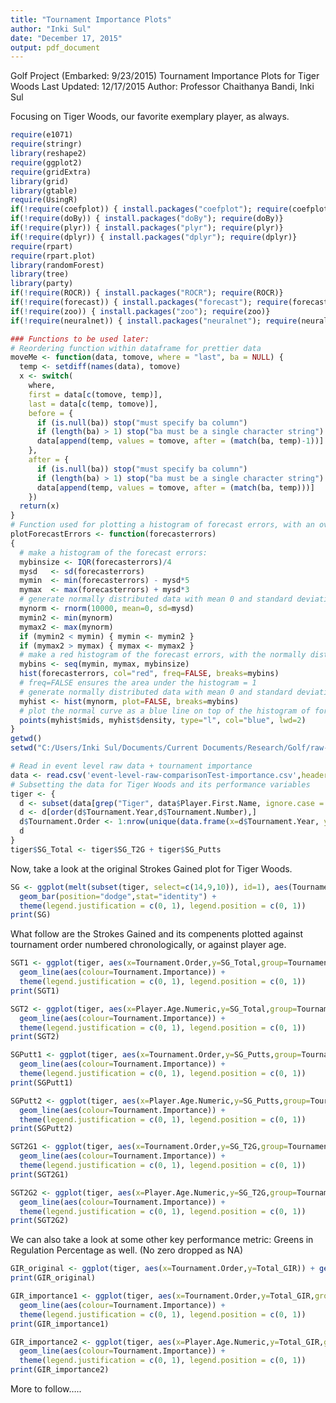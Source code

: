 ---
title: "Tournament Importance Plots"
author: "Inki Sul"
date: "December 17, 2015"
output: pdf_document
---

Golf Project (Embarked: 9/23/2015)
Tournament Importance Plots for Tiger Woods
Last Updated: 12/17/2015
Author:  Professor Chaithanya Bandi, Inki Sul

Focusing on Tiger Woods, our favorite exemplary player, as always.

```{r}
require(e1071)
require(stringr)
library(reshape2)
require(ggplot2)
require(gridExtra)
library(grid)
library(gtable)
require(UsingR)
if(!require(coefplot)) { install.packages("coefplot"); require(coefplot)}
if(!require(doBy)) { install.packages("doBy"); require(doBy)}
if(!require(plyr)) { install.packages("plyr"); require(plyr)}
if(!require(dplyr)) { install.packages("dplyr"); require(dplyr)}
require(rpart)
require(rpart.plot)
library(randomForest)
library(tree)
library(party)
if(!require(ROCR)) { install.packages("ROCR"); require(ROCR)}
if(!require(forecast)) { install.packages("forecast"); require(forecast)}
if(!require(zoo)) { install.packages("zoo"); require(zoo)}
if(!require(neuralnet)) { install.packages("neuralnet"); require(neuralnet)}

### Functions to be used later:
# Reordering function within dataframe for prettier data
moveMe <- function(data, tomove, where = "last", ba = NULL) {
  temp <- setdiff(names(data), tomove)
  x <- switch(
    where,
    first = data[c(tomove, temp)],
    last = data[c(temp, tomove)],
    before = {
      if (is.null(ba)) stop("must specify ba column")
      if (length(ba) > 1) stop("ba must be a single character string")
      data[append(temp, values = tomove, after = (match(ba, temp)-1))]
    },
    after = {
      if (is.null(ba)) stop("must specify ba column")
      if (length(ba) > 1) stop("ba must be a single character string")
      data[append(temp, values = tomove, after = (match(ba, temp)))]
    })
  return(x)
}
# Function used for plotting a histogram of forecast errors, with an overlaid N(0, SD) curve:
plotForecastErrors <- function(forecasterrors)
{
  # make a histogram of the forecast errors:
  mybinsize <- IQR(forecasterrors)/4
  mysd   <- sd(forecasterrors)
  mymin  <- min(forecasterrors) - mysd*5
  mymax  <- max(forecasterrors) + mysd*3
  # generate normally distributed data with mean 0 and standard deviation mysd
  mynorm <- rnorm(10000, mean=0, sd=mysd)
  mymin2 <- min(mynorm)
  mymax2 <- max(mynorm)
  if (mymin2 < mymin) { mymin <- mymin2 }
  if (mymax2 > mymax) { mymax <- mymax2 }
  # make a red histogram of the forecast errors, with the normally distributed data overlaid:
  mybins <- seq(mymin, mymax, mybinsize)
  hist(forecasterrors, col="red", freq=FALSE, breaks=mybins)
  # freq=FALSE ensures the area under the histogram = 1
  # generate normally distributed data with mean 0 and standard deviation mysd
  myhist <- hist(mynorm, plot=FALSE, breaks=mybins)
  # plot the normal curve as a blue line on top of the histogram of forecast errors:
  points(myhist$mids, myhist$density, type="l", col="blue", lwd=2)
}
getwd()
setwd("C:/Users/Inki Sul/Documents/Current Documents/Research/Golf/raw-data")

# Read in event level raw data + tournament importance
data <- read.csv('event-level-raw-comparisonTest-importance.csv',header=TRUE, sep=",",row.names=NULL)
# Subsetting the data for Tiger Woods and its performance variables
tiger <- {
  d <- subset(data[grep("Tiger", data$Player.First.Name, ignore.case = TRUE, fixed = FALSE),], select=c(1,2,3,4,8,9,10,14,195,197,118,78,79))
  d <- d[order(d$Tournament.Year,d$Tournament.Number),]
  d$Tournament.Order <- 1:nrow(unique(data.frame(x=d$Tournament.Year, y=d$Tournament.Number)))
  d
}
tiger$SG_Total <- tiger$SG_T2G + tiger$SG_Putts
```

Now, take a look at the original Strokes Gained plot for Tiger Woods.
```{r, echo=FALSE}
SG <- ggplot(melt(subset(tiger, select=c(14,9,10)), id=1), aes(Tournament.Order,value,fill=variable)) + 
  geom_bar(position="dodge",stat="identity") + 
  theme(legend.justification = c(0, 1), legend.position = c(0, 1))
print(SG)
```

What follow are the Strokes Gained and its compenents plotted against tournament order numbered chronologically, or against player age.
```{r, echo=FALSE}
SGT1 <- ggplot(tiger, aes(x=Tournament.Order,y=SG_Total,group=Tournament.Importance)) + 
  geom_line(aes(colour=Tournament.Importance)) + 
  theme(legend.justification = c(0, 1), legend.position = c(0, 1))
print(SGT1)

SGT2 <- ggplot(tiger, aes(x=Player.Age.Numeric,y=SG_Total,group=Tournament.Importance)) + 
  geom_line(aes(colour=Tournament.Importance)) + 
  theme(legend.justification = c(0, 1), legend.position = c(0, 1))
print(SGT2)

SGPutt1 <- ggplot(tiger, aes(x=Tournament.Order,y=SG_Putts,group=Tournament.Importance)) + 
  geom_line(aes(colour=Tournament.Importance)) + 
  theme(legend.justification = c(0, 1), legend.position = c(0, 1))
print(SGPutt1)

SGPutt2 <- ggplot(tiger, aes(x=Player.Age.Numeric,y=SG_Putts,group=Tournament.Importance)) + 
  geom_line(aes(colour=Tournament.Importance)) + 
  theme(legend.justification = c(0, 1), legend.position = c(0, 1))
print(SGPutt2)

SGT2G1 <- ggplot(tiger, aes(x=Tournament.Order,y=SG_T2G,group=Tournament.Importance)) + 
  geom_line(aes(colour=Tournament.Importance)) + 
  theme(legend.justification = c(0, 1), legend.position = c(0, 1))
print(SGT2G1)

SGT2G2 <- ggplot(tiger, aes(x=Player.Age.Numeric,y=SG_T2G,group=Tournament.Importance)) + 
  geom_line(aes(colour=Tournament.Importance)) + 
  theme(legend.justification = c(0, 1), legend.position = c(0, 1))
print(SGT2G2)
```

We can also take a look at some other key performance metric: Greens in Regulation Percentage as well. (No zero dropped as NA)

```{r, echo=FALSE}
GIR_original <- ggplot(tiger, aes(x=Tournament.Order,y=Total_GIR)) + geom_line()
print(GIR_original)

GIR_importance1 <- ggplot(tiger, aes(x=Tournament.Order,y=Total_GIR,group=Tournament.Importance)) + 
  geom_line(aes(colour=Tournament.Importance)) + 
  theme(legend.justification = c(0, 1), legend.position = c(0, 1))
print(GIR_importance1)

GIR_importance2 <- ggplot(tiger, aes(x=Player.Age.Numeric,y=Total_GIR,group=Tournament.Importance)) + 
  geom_line(aes(colour=Tournament.Importance)) + 
  theme(legend.justification = c(0, 1), legend.position = c(0, 1))
print(GIR_importance2)
```

More to follow.....